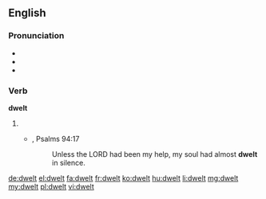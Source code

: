 ==English==

===Pronunciation===
* {{IPA|/ˈdwɛlt/}}
* {{audio|en-us-dwelt.ogg|Audio (US)}}
* {{rhymes|ɛlt}}

===Verb===
'''dwelt'''

# {{past of|dwell}}
#* {{RQ:Authorized Version}}, Psalms 94:17
#*: Unless the LORD had been my help, my soul had almost '''dwelt''' in silence.

[[de:dwelt]]
[[el:dwelt]]
[[fa:dwelt]]
[[fr:dwelt]]
[[ko:dwelt]]
[[hu:dwelt]]
[[li:dwelt]]
[[mg:dwelt]]
[[my:dwelt]]
[[pl:dwelt]]
[[vi:dwelt]]